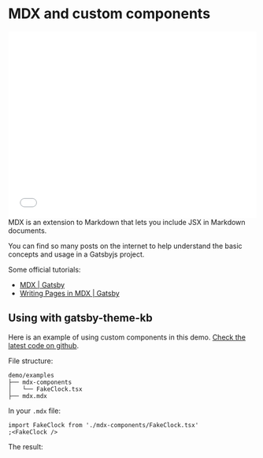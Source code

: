 # MDX and custom components

<div align="center" style="position: relative; width: 100%; height: 0; padding-bottom: 75%">
  <iframe
    style="position: absolute; width: 100%; height: 100%; left: 0; top: 0"
    src="//player.bilibili.com/player.html?aid=294348312&bvid=BV1RF411h7zA&cid=446188644&page=1"
    scrolling="no"
    border="0"
    frameborder="no"
    danmaku="0"
    framespacing="0"
    allowfullscreen="true"
  >
  </iframe>
</div>
MDX is an extension to Markdown that lets you include JSX in Markdown documents.

You can find so many posts on the internet to help understand the basic concepts and usage in a Gatsbyjs project.

Some official tutorials:

- [MDX | Gatsby](https://www.gatsbyjs.com/docs/glossary/mdx/)
- [Writing Pages in MDX | Gatsby](https://www.gatsbyjs.com/docs/mdx/writing-pages/)

## Using with gatsby-theme-kb

Here is an example of using custom components in this demo. [Check the latest code on github](https://github.com/hikerpig/gatsby-project-kb/tree/master/demo/content/examples).

File structure:

```
demo/examples
├── mdx-components
│   └── FakeClock.tsx
├── mdx.mdx
```

In your `.mdx` file:

```tsx
import FakeClock from './mdx-components/FakeClock.tsx'
;<FakeClock />
```

The result:


<FakeClock />


